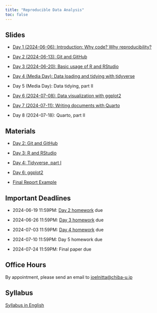 ```yaml
---
title: "Reproducible Data Analysis"
toc: false
---
```


## Slides

- [Day 1 (2024-06-06): Introduction: Why code? Why reproducibility?](day1/index.qmd)

- [Day 2 (2024-06-13): Git and GitHub](day2/index.qmd)

- [Day 3 (2024-06-20): Basic usage of R and RStudio](day3/index.qmd)

- [Day 4 (Media Day): Data loading and tidying with tidyverse](day4/index.qmd)

<!-- - [Day 5 (Media Day): Data tidying, part II](day5/index.qmd) -->

- Day 5 (Media Day): Data tidying, part II

- [Day 6 (2024-07-08): Data visualization with ggplot2](day6/index.qmd)

- [Day 7 (2024-07-11): Writing documents with Quarto](day7/index.qmd)

<!-- - [Day 8 (2024-07-18): Quarto, part II](day8/index.qmd) -->

- Day 8 (2024-07-18): Quarto, part II


<!--

## Recordings

(video recordings are not available for all lectures)

- [Day 4: Tidyverse](https://youtu.be/ikzQwRJbh18)

- [Day 6: ggplot2](https://youtu.be/n06QEKese5U)

-->

## Materials

- [Day 2: Git and GitHub](https://github.com/data-analysis-chiba-2024/day02-git/blob/main/day02_intro_to_git.md)

- [Day 3: R and RStudio](https://github.com/data-analysis-chiba-2024/day03-r/blob/main/day03_intro_to_r.md)

- [Day 4: Tidyverse, part I](https://github.com/data-analysis-chiba-2024/day04-tidy/blob/main/day04_tidy.md)

- [Day 6: ggplot2](https://github.com/data-analysis-chiba-2024/day06-ggplot/blob/main/day06_ggplot2.md)

- [Final Report Example](https://github.com/data-analysis-chiba-2024/gapminder-report/)

## Important Deadlines

- 2024-06-19 11:59PM: [Day 2 homework](https://github.com/data-analysis-chiba-2024/day02-git/blob/main/git_facts.md) due

- 2024-06-26 11:59PM: [Day 3 homework](https://github.com/data-analysis-chiba-2024/day03-r/blob/main/day03_homework.R) due

- 2024-07-03 11:59PM: [Day 4 homework](https://github.com/data-analysis-chiba-2024/day04-tidy/blob/main/day04_homework.R) due

- 2024-07-10 11:59PM: Day 5 homework due

- 2024-07-24 11:59PM: Final paper due

## Office Hours

By appointment, please send an email to <joelnitta@chiba-u.jp>

## Syllabus

[Syllabus in English](https://syllabus.gs.chiba-u.jp/2023/101101101076000/Z011531301/en_US)
